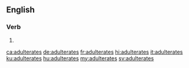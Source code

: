 {{also|adultérâtes}}
==English==

===Verb===
{{head|en|verb form}}

# {{en-third-person singular of|adulterate}}

[[ca:adulterates]]
[[de:adulterates]]
[[fr:adulterates]]
[[hi:adulterates]]
[[it:adulterates]]
[[ku:adulterates]]
[[hu:adulterates]]
[[my:adulterates]]
[[sv:adulterates]]